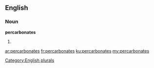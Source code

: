 ==English==

===Noun===
'''percarbonates'''

# {{plural of|percarbonate}}

[[Category:English plurals]]

[[ar:percarbonates]]
[[fr:percarbonates]]
[[ku:percarbonates]]
[[my:percarbonates]]